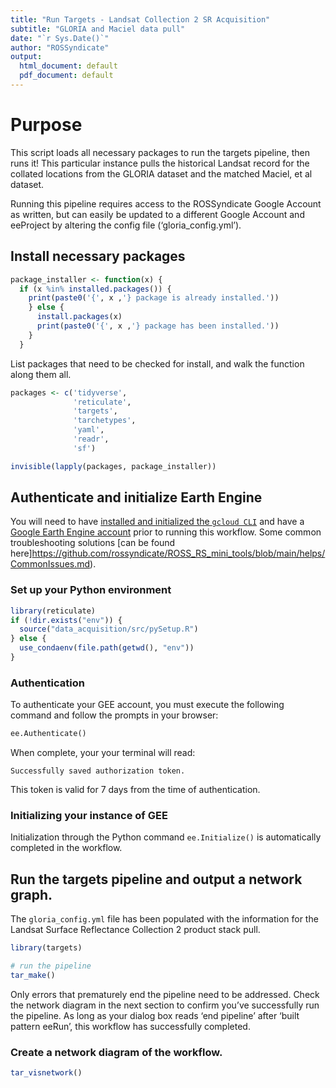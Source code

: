 ```yaml
---
title: "Run Targets - Landsat Collection 2 SR Acquisition"
subtitle: "GLORIA and Maciel data pull"
date: "`r Sys.Date()`"
author: "ROSSyndicate"
output:
  html_document: default
  pdf_document: default
---
```


# Purpose

This script loads all necessary packages to run the targets pipeline, then runs it! This particular instance pulls the historical Landsat record for the collated locations from the GLORIA dataset and the matched Maciel, et al dataset.

Running this pipeline requires access to the ROSSyndicate Google Account as written, but can easily be updated to a different Google Account and eeProject by altering the config file ('gloria_config.yml').

## Install necessary packages

```r
package_installer <- function(x) {
  if (x %in% installed.packages()) {
    print(paste0('{', x ,'} package is already installed.'))
    } else {
      install.packages(x)
      print(paste0('{', x ,'} package has been installed.'))
    }
  }
```

List packages that need to be checked for install, and walk the function along them all.

```r
packages <- c('tidyverse',
              'reticulate',
              'targets',
              'tarchetypes',
              'yaml',
              'readr',
              'sf')

invisible(lapply(packages, package_installer))
```

## Authenticate and initialize Earth Engine

You will need to have [installed and initialized the `gcloud CLI`](https://cloud.google.com/sdk/docs/install) and have a [Google Earth Engine account](https://code.earthengine.google.com/register) prior to running this workflow. Some common troubleshooting solutions [can be found here]<https://github.com/rossyndicate/ROSS_RS_mini_tools/blob/main/helps/CommonIssues.md>).

### Set up your Python environment

```r
library(reticulate)
if (!dir.exists("env")) {
  source("data_acquisition/src/pySetup.R")
} else {
  use_condaenv(file.path(getwd(), "env"))
}
```

### Authentication

To authenticate your GEE account, you must execute the following command and follow the prompts in your browser:

```python
ee.Authenticate()
```

When complete, your your terminal will read:

`Successfully saved authorization token.`

This token is valid for 7 days from the time of authentication.

### Initializing your instance of GEE

Initialization through the Python command `ee.Initialize()` is automatically completed in the workflow.

## Run the targets pipeline and output a network graph.

The `gloria_config.yml` file has been populated with the information for the Landsat Surface Reflectance Collection 2 product stack pull.

```r
library(targets)

# run the pipeline
tar_make()
```

Only errors that prematurely end the pipeline need to be addressed. Check the network diagram in the next section to confirm you've successfully run the pipeline. As long as your dialog box reads 'end pipeline' after 'built pattern eeRun', this workflow has successfully completed.

### Create a network diagram of the workflow.

```r
tar_visnetwork()
```
